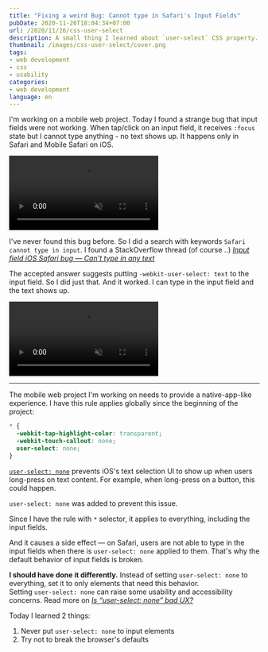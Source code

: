 ```yaml
---
title: "Fixing a weird Bug: Cannot type in Safari's Input Fields"
pubDate: 2020-11-26T18:04:34+07:00
url: /2020/11/26/css-user-select
description: A small thing I learned about `user-select` CSS property.
thumbnail: /images/css-user-select/cover.png
tags:
- web development
- css
- usability
categories:
- web development
language: en
---
```


I'm working on a mobile web project. Today I found a strange bug that
input fields were not working. When tap/click on an input field, it receives `:focus` state
but I cannot type anything - no text shows up.
It happens only in Safari and Mobile Safari on iOS.

<video src="/images/css-user-select/bug.mp4" autoplay muted controls loop></video>

I've never found this bug before. So I did a search with keywords `Safari cannot type in input`.
I found a StackOverflow thread (of course ..)
[_Input field iOS Safari bug — Can't type in any text_](https://stackoverflow.com/questions/32851413/input-field-ios-safari-bug-cant-type-in-any-text)

The accepted answer suggests putting `-webkit-user-select: text` to the input field.
So I did just that. And it worked. I can type in the input field and the text shows up.

<video src="/images/css-user-select/bug-fixed.mp4" autoplay muted controls loop></video>

-----

The mobile web project I'm working on needs to provide a native-app-like experience.
I have this rule applies globally since the beginning of the project:

```css
* {
  -webkit-tap-highlight-color: transparent;
  -webkit-touch-callout: none;
  user-select: none;
}
```

[`user-select: none`](https://developer.mozilla.org/en-US/docs/Web/CSS/user-select) prevents iOS's text selection UI to show up when users long-press on text content.
For example, when long-press on a button, this could happen.

<Picture
  src="/images/css-user-select/select-text-menu.png"
  alt="callout menu on mobile Safari"
  caption="Unwanted callout menu when long press on a UI element"
  width="738"
  height="366"
/>

`user-select: none` was added to prevent this issue.

Since I have the rule with `*` selector, it applies to everything,
including the input fields.

And it causes a side effect &mdash; on Safari, users are not able to type in the input fields
when there is `user-select: none` applied to them.
That's why the default behavior of input fields is broken.

<WarningMessage>
<strong>I should have done it differently.</strong> Instead of setting <code>user-select: none</code> to everything,
set it to only elements that need this behavior.<br/>Setting <code>user-select: none</code>
can raise some usability and accessibility concerns.
Read more on <a href="https://ux.stackexchange.com/questions/83184/is-user-select-none-bad-ux" target="_blank" rel="noreferrer noopener"><em>Is “user-select: none” bad UX?</em></a>
</WarningMessage>

Today I learned 2 things:

1. Never put `user-select: none` to input elements
2. Try not to break the browser's defaults

